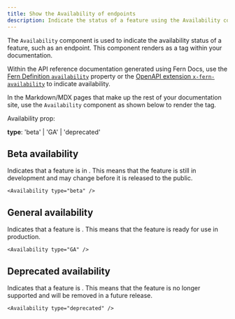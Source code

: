 ```yaml
---
title: Show the Availability of endpoints
description: Indicate the status of a feature using the Availability component. Display a tag of beta, generally available, or deprecated. 
---
```


The `Availability` component is used to indicate the availability status of a feature, such as an endpoint. This component renders as a tag within your documentation.

Within the API reference documentation generated using Fern Docs, use the [Fern Definition `availability`](/overview/define-your-api/ferndef/availability) property or the [OpenAPI extension `x-fern-availability`](/overview/define-your-api/openapi/extensions) to indicate availability. 

In the Markdown/MDX pages that make up the rest of your documentation site, use the `Availability` component as shown below to render the tag.

Availability prop:

**type**: 'beta' | 'GA' | 'deprecated'

## Beta availability 

Indicates that a feature is in <Availability type="beta" />. This means that the feature is still in development and may change before it is released to the public. 

```mdx
<Availability type="beta" />
```

## General availability

Indicates that a feature is <Availability type="GA" />. This means that the feature is ready for use in production. 

```mdx
<Availability type="GA" />
```

## Deprecated availability

Indicates that a feature is <Availability type="deprecated" />. This means that the feature is no longer supported and will be removed in a future release.

```mdx
<Availability type="deprecated" />
```
